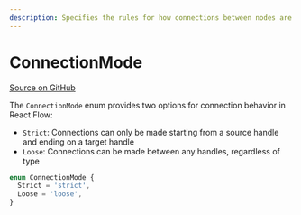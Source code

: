 ```yaml
---
description: Specifies the rules for how connections between nodes are established.
---
```


# ConnectionMode

[Source on GitHub](https://github.com/xyflow/xyflow/blob/main/packages/system/src/types/general.ts#L68)

The `ConnectionMode` enum provides two options for connection behavior in React Flow:

- `Strict`: Connections can only be made starting from a source handle and ending on a target handle
- `Loose`: Connections can be made between any handles, regardless of type

```ts
enum ConnectionMode {
  Strict = 'strict',
  Loose = 'loose',
}
```

